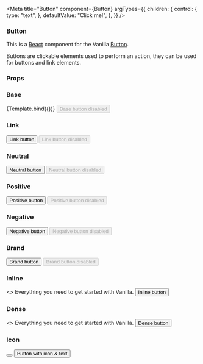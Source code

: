 

<Meta
  title="Button"
  component={Button}
  argTypes={{
    children: {
      control: {
        type: "text",
      },
      defaultValue: "Click me!",
    },
  }}
/>


### Button

This is a [React](https://reactjs.org/) component for the Vanilla [Button](https://docs.vanillaframework.io/patterns/buttons/).

Buttons are clickable elements used to perform an action, they can be used for buttons and link elements.

### Props

<ArgsTable of={Button} />

### Base

<Canvas>
  <Story name="Base">{Template.bind({})}</Story>
</Canvas>

<Canvas>
  <Story name="Base disabled">
    <Button appearance="base" disabled>
      Base button disabled
    </Button>
  </Story>
</Canvas>

### Link

<Canvas>
  <Story name="Link">
    <Button element="a" href="#test" appearance="base">
      Link button
    </Button>
  </Story>
</Canvas>

<Canvas>
  <Story name="Link disabled">
    <Button element="a" href="#test" appearance="base" disabled>
      Link button disabled
    </Button>
  </Story>
</Canvas>

### Neutral

<Canvas>
  <Story name="Neutral">
    <Button appearance="neutral">Neutral button</Button>
  </Story>
</Canvas>

<Canvas>
  <Story name="Neutral disabled">
    <Button appearance="neutral" disabled>
      Neutral button disabled
    </Button>
  </Story>
</Canvas>

### Positive

<Canvas>
  <Story name="Positive">
    <Button appearance="positive">Positive button</Button>
  </Story>
</Canvas>

<Canvas>
  <Story name="Positive disabled">
    <Button appearance="positive" disabled>
      Positive button disabled
    </Button>
  </Story>
</Canvas>

### Negative

<Canvas>
  <Story name="Negative">
    <Button appearance="negative">Negative button</Button>
  </Story>
</Canvas>

<Canvas>
  <Story name="Negative disabled">
    <Button appearance="negative" disabled>
      Negative button disabled
    </Button>
  </Story>
</Canvas>

### Brand

<Canvas>
  <Story name="Brand">
    <Button appearance="brand">Brand button</Button>
  </Story>
</Canvas>

<Canvas>
  <Story name="Brand disabled">
    <Button appearance="brand" disabled>
      Brand button disabled
    </Button>
  </Story>
</Canvas>

### Inline

<Canvas>
  <Story name="Inline">
    <>
      <span>Everything you need to get started with Vanilla. </span>
      <Button appearance="neutral" inline>
        Inline button
      </Button>
    </>
  </Story>
</Canvas>

### Dense

<Canvas>
  <Story name="Dense">
    <>
      <span>Everything you need to get started with Vanilla. </span>
      <Button dense>Dense button</Button>
    </>
  </Story>
</Canvas>

### Icon

<Canvas>
  <Story name="Icon">
    <Button hasIcon>
      <i className="p-icon--plus"></i>
    </Button>
  </Story>
</Canvas>

<Canvas>
  <Story name="Icon & text">
    <Button hasIcon>
      <i className="p-icon--plus"></i> <span>Button with icon & text</span>
    </Button>
  </Story>
</Canvas>
